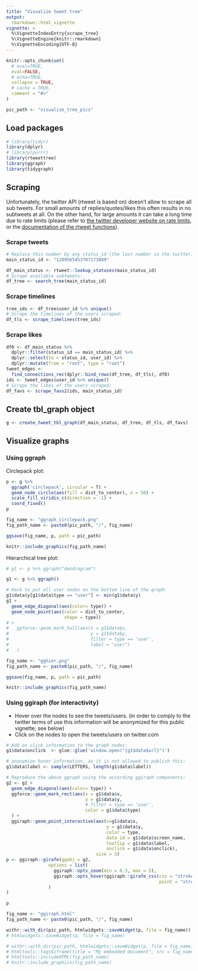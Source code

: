 ```yaml
---
title: "Visualize tweet tree"
output: 
  rmarkdown::html_vignette
vignette: >
  %\VignetteIndexEntry{scrape_tree}
  %\VignetteEngine{knitr::rmarkdown}
  %\VignetteEncoding{UTF-8}
---
```


```r
knitr::opts_chunk$set(
  # eval=TRUE,
  eval=FALSE,
  # echo=TRUE,
  collapse = TRUE,
  # cache = TRUE,
  comment = "#>"
)

pic_path <- "visualize_tree_pics"
```

## Load packages

```r
# library(tidyr)
library(dplyr)
# library(purrr)
library(rtweettree)
library(ggraph)
library(tidygraph)
```

## Scraping 

Unfortunately, the twitter API (rtweet is based on) doesn't allow to scrape all sub tweets. 
For small amounts of replies/quotes/likes this often results in no subtweets at all.
On the other hand, for large amounts it can take a long time due to rate limits (please refer to [the twitter developer website on rate limits](https://developer.twitter.com/en/docs/basics/rate-limiting), or the [documentation of the rtweet functions](https://docs.ropensci.org/rtweet/reference/index.html)).

### Scrape tweets

```r
# Replace this number by any status_id (the last number in the twitter.com url of a tweet):
main_status_id <- "1289565453707173889"
```


```r
df_main_status <- rtweet::lookup_statuses(main_status_id)
# Scrape available subtweets:
df_tree <- search_tree(main_status_id)
```

### Scrape timelines

```r
tree_ids <- df_tree$user_id %>% unique()
# Scrape the timelines of the users scraped:
df_tls <- scrape_timelines(tree_ids)
```

### Scrape likes

```r
df0 <- df_main_status %>%
  dplyr::filter(status_id == main_status_id) %>%
  dplyr::select(to = status_id, user_id) %>%
  dplyr::mutate(from = "root", type = "root")
tweet_edges <-
  find_connections_rec(dplyr::bind_rows(df_tree, df_tls), df0)
ids <- tweet_edges$user_id %>% unique()
# Scrape the likes of the users scraped:
df_favs <- scrape_favs2(ids, main_status_id)
```

## Create tbl_graph object

```r
g <- create_tweet_tbl_graph(df_main_status, df_tree, df_tls, df_favs)
```


## Visualize graphs

### Using ggraph

Circlepack plot:

```r
p <- g %>%
  ggraph('circlepack', circular = T) +
  geom_node_circle(aes(fill = dist_to_center), n = 50) +
  scale_fill_viridis_c(direction = -1) +
  coord_fixed()
p
```


```r
fig_name <- "ggraph_circlepack.png"
fig_path_name <- paste0(pic_path, "/", fig_name)
```


```r
ggsave(fig_name, p, path = pic_path)
```


```r
knitr::include_graphics(fig_path_name)
```


Hierarchical tree plot:

```r
# g1 <- g %>% ggraph("dendrogram")

g1 <- g %>% ggraph()

# Hack to put all user nodes on the bottom line of the graph:
g1$data$y[g1$data$type == "user"] <- min(g1$data$y)
g1 +
  geom_edge_diagonal(aes(color= type)) +
  geom_node_point(aes(color = dist_to_center,
                      shape = type))
# +
#   ggforce::geom_mark_hull(aes(x = g1$data$x,
#                               y = g1$data$y,
#                               filter = type == 'user',
#                               label = "user")
#   )
```

```r
fig_name <- "gghier.png"
fig_path_name <- paste0(pic_path, "/", fig_name)
```


```r
ggsave(fig_name, p, path = pic_path)
```


```r
knitr::include_graphics(fig_path_name)
```

### Using ggiraph (for interactivity)

* Hover over the nodes to see the tweets/users. (in order to comply to the twitter terms of use this information will be anonymized for this public vignette; see below)
* Click on the nodes to open the tweets/users on twitter.com

```r
# Add on click information to the graph nodes:
g1$data$onclick  <- glue::glue('window.open("{g1$data$url}")')

# anonymize hover information, as it is not allowed to publish this:
g1$data$label <- sample(LETTERS, length(g1$data$label))

# Reproduce the above ggraph using the according ggiraph components:
g2 <- g1 +
  geom_edge_diagonal(aes(color= type)) +
  ggforce::geom_mark_rect(aes(x = g1$data$x,
                              y = g1$data$y,
                              # filter = type == 'user',
                              color = g1$data$type)
  ) +
  ggiraph::geom_point_interactive(aes(x=g1$data$x,
                                      y = g1$data$y,
                                      color = type,
                                      data_id = g1$data$screen_name,
                                      tooltip = g1$data$label,
                                      onclick = g1$data$onclick),
                                  size = 3)
p <- ggiraph::girafe(ggobj = g2,
                options = list(
                  ggiraph::opts_zoom(min = 0.3, max = 5),
                  ggiraph::opts_hover(ggiraph::girafe_css(css = "stroke:yellow;",
                                                          point = "stroke-width:6px"))
                )
)

p
```

```r
fig_name <- "ggiraph.html"
fig_path_name <- paste0(pic_path, "/", fig_name)
```


```r

withr::with_dir(pic_path, htmlwidgets::saveWidget(p, file = fig_name)) 
# htmlwidgets::saveWidget(p, file = fig_name)
```


```r
# withr::with_dir(pic_path, htmlwidgets::saveWidget(p, file = fig_name)) 
# htmltools::tags$iframe(title = "My embedded document", src = fig_name)
# htmltools::includeHTML(fig_path_name)
# knitr::include_graphics(fig_path_name)
```


